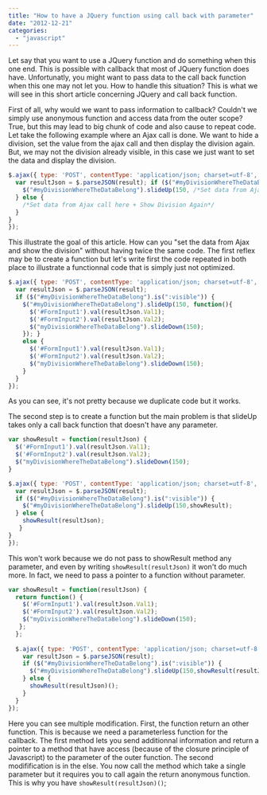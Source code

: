 ```yaml
---
title: "How to have a JQuery function using call back with parameter"
date: "2012-12-21"
categories: 
  - "javascript"
---
```


Let say that you want to use a JQuery function and do something when this one end. This is possible with callback that most of JQuery function does have. Unfortunatly, you might want to pass data to the call back function when this one may not let you. How to handle this situation? This is what we will see in this short article concerning JQuery and call back function.

First of all, why would we want to pass information to callback? Couldn't we simply use anonymous function and access data from the outer scope? True, but this may lead to big chunk of code and also cause to repeat code. Let take the following example where an Ajax call is done. We want to hide a division, set the value from the ajax call and then display the division again. But, we may not the division already visible, in this case we just want to set the data and display the division.

```javascript
$.ajax({ type: 'POST', contentType: 'application/json; charset=utf-8', data: /*...*/, dataType: 'json', url: /*...*/, success: function (result) { 
  var resultJson = $.parseJSON(result); if ($("#myDivisionWhereTheDataBelong").is(":visible")) { 
    $("#myDivisionWhereTheDataBelong").slideUp(150, /*Set data from Ajax call here + Show Division Again*/); 
  } else { 
    /*Set data from Ajax call here + Show Division Again*/ 
  } 
} 
}); 
``` 

This illustrate the goal of this article. How can you "set the data from Ajax and show the division" without having twice the same code. The first reflex may be to create a function but let's write first the code repeated in both place to illustrate a functionnal code that is simply just not optimized.

```javascript
$.ajax({ type: 'POST', contentType: 'application/json; charset=utf-8', data: /*...*/, dataType: 'json', url: /*...*/, success: function (result) { 
  var resultJson = $.parseJSON(result); 
  if ($("#myDivisionWhereTheDataBelong").is(":visible")) { 
    $("#myDivisionWhereTheDataBelong").slideUp(150, function(){ 
      $('#FormInput1').val(resultJson.Val1); 
      $('#FormInput2').val(resultJson.Val2); 
      $("myDivisionWhereTheDataBelong").slideDown(150); 
    }); } 
    else { 
      $('#FormInput1').val(resultJson.Val1); 
      $('#FormInput2').val(resultJson.Val2); 
      $("myDivisionWhereTheDataBelong").slideDown(150); 
    } 
  } 
}); 
``` 


As you can see, it's not pretty because we duplicate code but it works.

The second step is to create a function but the main problem is that slideUp takes only a call back function that doesn't have any parameter.

```javascript
var showResult = function(resultJson) { 
  $('#FormInput1').val(resultJson.Val1); 
  $('#FormInput2').val(resultJson.Val2); 
  $("myDivisionWhereTheDataBelong").slideDown(150); 
} 

$.ajax({ type: 'POST', contentType: 'application/json; charset=utf-8', data: /*...*/, dataType: 'json', url: /*...*/, success: function (result) { 
  var resultJson = $.parseJSON(result); 
  if ($("#myDivisionWhereTheDataBelong").is(":visible")) { 
    $("#myDivisionWhereTheDataBelong").slideUp(150,showResult); 
  } else { 
    showResult(resultJson);
   } 
} 
}); 
``` 


This won't work because we do not pass to showResult method any parameter, and even by writing `showResult(resultJson)` it won't do much more. In fact, we need to pass a pointer to a function without parameter.

```javascript
var showResult = function(resultJson) { 
  return function() { 
    $('#FormInput1').val(resultJson.Val1); 
    $('#FormInput2').val(resultJson.Val2); 
    $("myDivisionWhereTheDataBelong").slideDown(150);
   }; 
  }; 
  
  $.ajax({ type: 'POST', contentType: 'application/json; charset=utf-8', data: /*...*/, dataType: 'json', url: /*...*/, success: function (result) { 
    var resultJson = $.parseJSON(result);
    if ($("#myDivisionWhereTheDataBelong").is(":visible")) { 
      $("#myDivisionWhereTheDataBelong").slideUp(150,showResult(resultJson)); 
    } else { 
      showResult(resultJson)(); 
    } 
  } 
}); 
``` 

Here you can see multiple modification. First, the function return an other function. This is because we need a parameterless function for the callback. The first method lets you send additionnal information and return a pointer to a method that have access (because of the closure principle of Javascript) to the parameter of the outer function. The second modifification is in the else. You now call the method which take a single parameter but it requires you to call again the return anonymous function. This is why you have `showResult(resultJson)()`;
